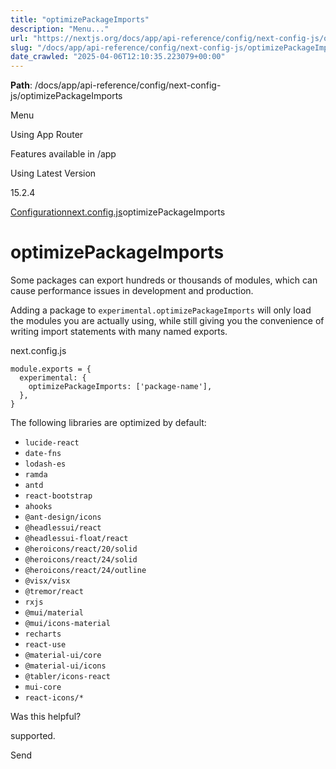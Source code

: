 ---
title: "optimizePackageImports"
description: "Menu..."
url: "https://nextjs.org/docs/app/api-reference/config/next-config-js/optimizePackageImports"
slug: "/docs/app/api-reference/config/next-config-js/optimizePackageImports"
date_crawled: "2025-04-06T12:10:35.223079+00:00"
---

**Path**: /docs/app/api-reference/config/next-config-js/optimizePackageImports

Menu

Using App Router

Features available in /app

Using Latest Version

15.2.4

[Configuration](/docs/app/api-reference/config)[next.config.js](/docs/app/api-reference/config/next-config-js)optimizePackageImports

# optimizePackageImports

Some packages can export hundreds or thousands of modules, which can cause performance issues in development and production.

Adding a package to `experimental.optimizePackageImports` will only load the modules you are actually using, while still giving you the convenience of writing import statements with many named exports.

next.config.js

```
module.exports = {
  experimental: {
    optimizePackageImports: ['package-name'],
  },
}
```

The following libraries are optimized by default:

* `lucide-react`
* `date-fns`
* `lodash-es`
* `ramda`
* `antd`
* `react-bootstrap`
* `ahooks`
* `@ant-design/icons`
* `@headlessui/react`
* `@headlessui-float/react`
* `@heroicons/react/20/solid`
* `@heroicons/react/24/solid`
* `@heroicons/react/24/outline`
* `@visx/visx`
* `@tremor/react`
* `rxjs`
* `@mui/material`
* `@mui/icons-material`
* `recharts`
* `react-use`
* `@material-ui/core`
* `@material-ui/icons`
* `@tabler/icons-react`
* `mui-core`
* `react-icons/*`

Was this helpful?

supported.

Send